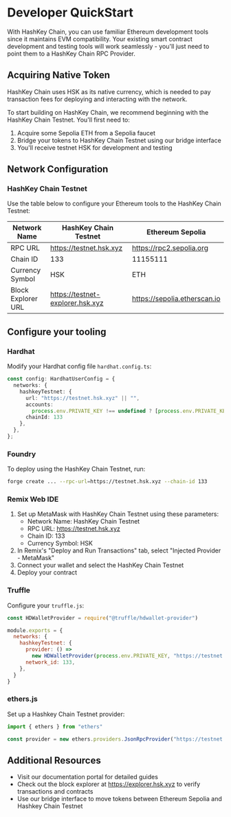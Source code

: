 # Developer QuickStart

With HashKey Chain, you can use familiar Ethereum development tools since it maintains EVM compatibility. Your existing smart contract development and testing tools will work seamlessly - you'll just need to point them to a HashKey Chain RPC Provider.

## Acquiring Native Token

HashKey Chain uses HSK as its native currency, which is needed to pay transaction fees for deploying and interacting with the network.

To start building on HashKey Chain, we recommend beginning with the HashKey Chain Testnet. You'll first need to:

1. Acquire some Sepolia ETH from a Sepolia faucet
2. Bridge your tokens to HashKey Chain Testnet using our bridge interface
3. You'll receive testnet HSK for development and testing

## Network Configuration

### HashKey Chain Testnet

Use the table below to configure your Ethereum tools to the HashKey Chain Testnet:

| Network Name       | HashKey Chain Testnet                                  | Ethereum Sepolia             |
| ------------------ | ------------------------------------------------------ | ---------------------------- |
| RPC URL            | https://testnet.hsk.xyz                                | https://rpc2.sepolia.org     |
| Chain ID           | 133                                                    | 11155111                     |
| Currency Symbol    | HSK                                                    | ETH                          |
| Block Explorer URL | https://testnet-explorer.hsk.xyz                       | https://sepolia.etherscan.io |

## Configure your tooling

### Hardhat

Modify your Hardhat config file `hardhat.config.ts`:

```typescript
const config: HardhatUserConfig = {
  networks: {
    hashkeyTestnet: {
      url: "https://testnet.hsk.xyz" || "",
      accounts:
        process.env.PRIVATE_KEY !== undefined ? [process.env.PRIVATE_KEY] : [],
      chainId: 133
    },
  },
};
```

### Foundry

To deploy using the HashKey Chain Testnet, run:

```bash
forge create ... --rpc-url=https://testnet.hsk.xyz --chain-id 133
```

### Remix Web IDE

1. Set up MetaMask with HashKey Chain Testnet using these parameters:
   * Network Name: HashKey Chain Testnet
   * RPC URL: https://testnet.hsk.xyz
   * Chain ID: 133
   * Currency Symbol: HSK
2. In Remix's "Deploy and Run Transactions" tab, select "Injected Provider - MetaMask"
3. Connect your wallet and select the HashKey Chain Testnet
4. Deploy your contract

### Truffle

Configure your `truffle.js`:

```javascript
const HDWalletProvider = require("@truffle/hdwallet-provider")

module.exports = {
  networks: {
    hashkeyTestnet: {
      provider: () =>
        new HDWalletProvider(process.env.PRIVATE_KEY, "https://testnet.hsk.xyz"),
      network_id: 133,
    },
  }
}
```

### ethers.js

Set up a Hashkey Chain Testnet provider:

```javascript
import { ethers } from "ethers"

const provider = new ethers.providers.JsonRpcProvider("https://testnet.hsk.xyz")
```

## Additional Resources

* Visit our documentation portal for detailed guides
* Check out the block explorer at https://explorer.hsk.xyz to verify transactions and contracts
* Use our bridge interface to move tokens between Ethereum Sepolia and Hashkey Chain Testnet
